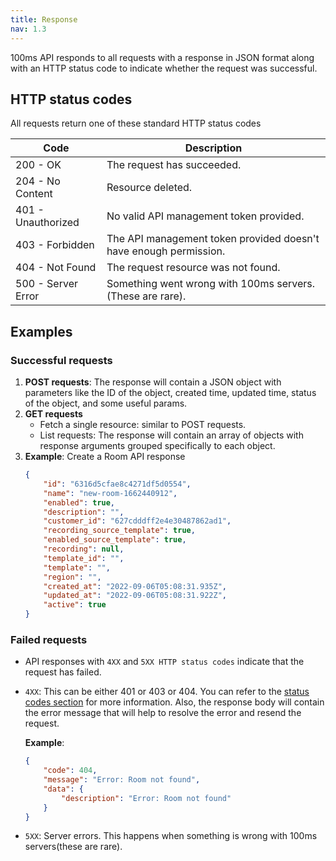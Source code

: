 ```yaml
---
title: Response
nav: 1.3
---
```


100ms API responds to all requests with a response in JSON format along with an HTTP status code to indicate whether the request was successful.

## HTTP status codes

All requests return one of these standard HTTP status codes

| Code               | Description                                                       |
|--------------------|-------------------------------------------------------------------|
| 200 - OK           | The request has succeeded.                                        |
| 204 - No Content   | Resource deleted.                                                 |
| 401 - Unauthorized | No valid API management token provided.                           |
| 403 - Forbidden    | The API management token provided doesn't have enough permission. |
| 404 - Not Found    | The request resource was not found.                               |
| 500 - Server Error | Something went wrong with 100ms servers. (These are rare).        |

## Examples

### Successful requests

1.  **POST requests**: The response will contain a JSON object with parameters like the ID of the object, created time, updated time, status of the object, and some useful params.
2.  **GET requests**
    - Fetch a single resource: similar to POST requests.
    - List requests: The response will contain an array of objects with response arguments grouped specifically to each object.
3.  **Example**: Create a Room API response
    ```json
    {
        "id": "6316d5cfae8c4271df5d0554",
        "name": "new-room-1662440912",
        "enabled": true,
        "description": "",
        "customer_id": "627cdddff2e4e30487862ad1",
        "recording_source_template": true,
        "enabled_source_template": true,
        "recording": null,
        "template_id": "",
        "template": "",
        "region": "",
        "created_at": "2022-09-06T05:08:31.935Z",
        "updated_at": "2022-09-06T05:08:31.922Z",
        "active": true
    }
    ```

### Failed requests

* API responses with `4XX` and `5XX HTTP status codes` indicate that the request has failed.
* `4XX`: This can be either 401 or 403 or 404. You can refer to the [status codes section](#http-status-codes) for more information. Also, the response body will contain the error message that will help to resolve the error and resend the request.

    **Example**:
    ```json
    {
        "code": 404,
        "message": "Error: Room not found",
        "data": {
            "description": "Error: Room not found"
        }
    }
    ```

* `5XX`: Server errors. This happens when something is wrong with 100ms servers(these are rare).

